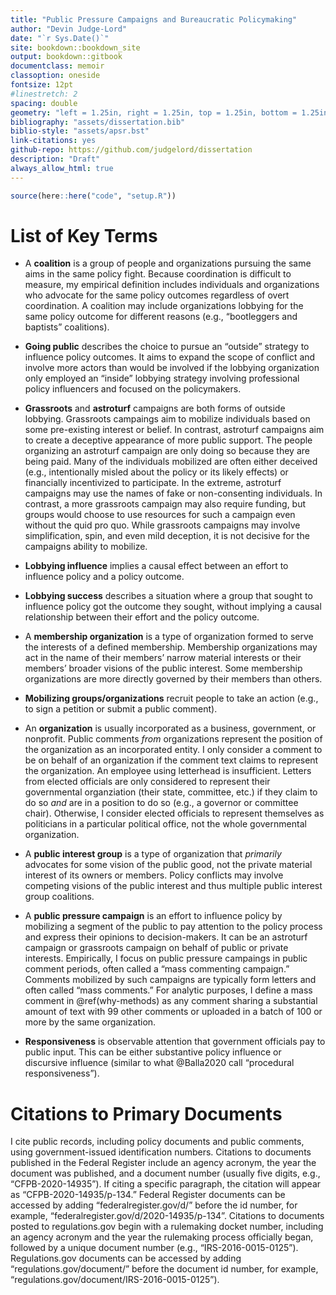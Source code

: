 ```yaml
--- 
title: "Public Pressure Campaigns and Bureaucratic Policymaking"
author: "Devin Judge-Lord"
date: "`r Sys.Date()`"
site: bookdown::bookdown_site
output: bookdown::gitbook
documentclass: memoir
classoption: oneside
fontsize: 12pt
#linestretch: 2
spacing: double
geometry: "left = 1.25in, right = 1.25in, top = 1.25in, bottom = 1.25in"
bibliography: "assets/dissertation.bib"
biblio-style: "assets/apsr.bst"
link-citations: yes
github-repo: https://github.com/judgelord/dissertation
description: "Draft"
always_allow_html: true
---
```


```r
source(here::here("code", "setup.R"))
```

  \listoftables
  
  \listoffigures
  
# List of Key  Terms {-}

- A **coalition** is a group of people and organizations pursuing the same aims in the same policy fight. Because coordination is difficult to measure, my empirical definition includes individuals and organizations who advocate for the same policy outcomes regardless of overt coordination. A coalition may include organizations lobbying for the same policy outcome for different reasons (e.g., "bootleggers and baptists" coalitions).

- **Going public** describes the choice to pursue an "outside" strategy to influence policy outcomes. It aims to expand the scope of conflict and involve more actors than would be involved if the lobbying organization only employed an "inside" lobbying strategy involving professional policy influencers and focused on the policymakers.

- **Grassroots** and **astroturf** campaigns are both forms of outside lobbying. Grassroots campaings aim to mobilize individuals based on some pre-existing interest or belief. In contrast, astroturf campaigns aim to create a deceptive appearance of more public support. The people organizing an astroturf campaign are only doing so because they are being paid. Many of the individuals mobilized are often either deceived (e.g., intentionally misled about the policy or its likely effects) or financially incentivized to participate. In the extreme, astroturf campaigns may use the names of fake or non-consenting individuals. In contrast, a more grassroots campaign may also require funding, but groups would choose to use resources for such a campaign even without the quid pro quo. While grassroots campaigns may involve simplification, spin, and even mild deception, it is not decisive for the campaigns ability to mobilize. 

- **Lobbying influence** implies a causal effect between an effort to influence policy and a policy outcome.

- **Lobbying success** describes a situation where a group that sought to influence policy got the outcome they sought, without implying a causal relationship between their effort and the policy outcome.

- A **membership organization** is a type of organization formed to serve the interests of a defined membership. Membership organizations may act in the name of their members' narrow material interests or their members' broader visions of the public interest. Some membership organizations are more directly governed by their members than others.

- **Mobilizing groups/organizations** recruit people to take an action (e.g., to sign a petition or submit a public comment).

- An **organization** is usually incorporated as a business, government, or nonprofit. Public comments *from* organizations represent the position of the organization as an incorporated entity. I only consider a comment to be on behalf of an organization if the comment text claims to represent the organization. An employee using letterhead is insufficient. Letters from elected officials are only considered to represent their governmental organziation (their state, committee, etc.) if they claim to do so *and* are in a position to do so (e.g., a governor  or committee chair). Otherwise, I consider elected officials to represent themselves as politicians in a particular political office, not the whole governmental organization.

- A **public interest group** is a type of organization that *primarily* advocates for some vision of the public good, not the private material interest of its owners or members. Policy conflicts may involve competing visions of the public interest and thus multiple public interest group coalitions.

- A **public pressure campaign** is an effort to influence policy by mobilizing a segment of the public to pay attention to the policy process and express their opinions to decision-makers. It can be an astroturf campaign or grassroots campaign on behalf of public or private interests. Empirically, I focus on public pressure campaings in public comment periods, often called a "mass commenting campaign." Comments mobilized by such campaigns are typically form letters and often called "mass comments." For analytic purposes, I define a mass comment in \@ref(why-methods) as any comment sharing a substantial amount of text with 99 other comments or uploaded in a batch of 100 or more by the same organization.

- **Responsiveness** is observable attention that government officials pay to public input. This can be either substantive policy influence or discursive influence (similar to what @Balla2020 call "procedural responsiveness").



# Citations to Primary Documents  {-}

I cite public records, including policy documents and public comments, using government-issued identification numbers. Citations to documents published in the Federal Register include an agency acronym, the year the document was published, and a document number (usually five digits, e.g., "CFPB-2020-14935"). If citing a specific paragraph, the citation will appear as "CFPB-2020-14935/p-134." Federal Register documents can be accessed by adding "federalregister.gov/d/" before the id number, for example, "federalregister.gov/d/2020-14935/p-134". Citations to documents posted to regulations.gov begin with a rulemaking docket number, including an agency acronym and the year the rulemaking process officially began, followed by a unique document number (e.g., "IRS-2016-0015-0125"). Regulations.gov documents can be accessed by adding "regulations.gov/document/" before the document id number, for example, "regulations.gov/document/IRS-2016-0015-0125").


\newpage

\DoubleSpacing

\setlength{\parindent}{2ex}
